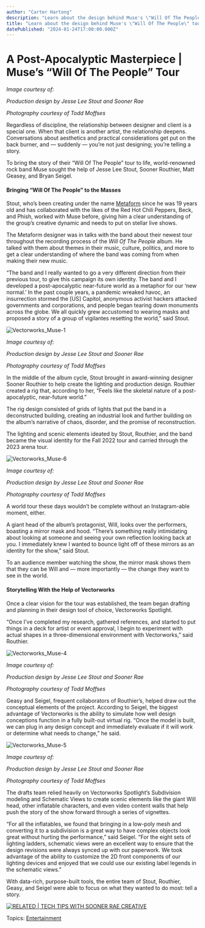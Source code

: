 ```yaml
---
author: "Carter Hartong"
description: "Learn about the design behind Muse's \"Will Of The People\" tour."
title: "Learn about the design behind Muse's \"Will Of The People\" tour." 
datePublished: "2024-01-24T17:00:00.000Z"
---
```

# A Post-Apocalyptic Masterpiece | Muse’s “Will Of The People” Tour

_Image courtesy of:_

_Production design by Jesse Lee Stout and Sooner Rae_

_Photography courtesy of Todd Moffses_

Regardless of discipline, the relationship between designer and client is a special one. When that client is another artist, the relationship deepens. Conversations about aesthetics and practical considerations get put on the back burner, and — suddenly — you’re not just designing; you’re telling a story.

To bring the story of their “Will Of The People” tour to life, world-renowned rock band Muse sought the help of Jesse Lee Stout, Sooner Routhier, Matt Geasey, and Bryan Seigel.

#### Bringing “Will Of The People” to the Masses

Stout, who’s been creating under the name [Metaform](https://metaform.studio/) since he was 19 years old and has collaborated with the likes of the Red Hot Chili Peppers, Beck, and Phish, worked with Muse before, giving him a clear understanding of the group’s creative dynamic and needs to put on stellar live shows.

The Metaform designer was in talks with the band about their newest tour throughout the recording process of the _Will Of The People_ album. He talked with them about themes in their music, culture, politics, and more to get a clear understanding of where the band was coming from when making their new music.

“The band and I really wanted to go a very different direction from their previous tour, to give this campaign its own identity. The band and I developed a post-apocalyptic near-future world as a metaphor for our ‘new normal.’ In the past couple years, a pandemic wreaked havoc, an insurrection stormed the \[US\] Capitol, anonymous activist hackers attacked governments and corporations, and people began tearing down monuments across the globe. We all quickly grew accustomed to wearing masks and proposed a story of a group of vigilantes resetting the world,” said Stout.

![Vectorworks_Muse-1](https://blog.vectorworks.net/hs-fs/hubfs/240123_ENT%20Sooner%20Muse/Vectorworks_Muse-1.jpg?width=1440&height=960&name=Vectorworks_Muse-1.jpg)

_Image courtesy of:_

_Production design by Jesse Lee Stout and Sooner Rae_

_Photography courtesy of Todd Moffses_

In the middle of the album cycle, Stout brought in award-winning designer Sooner Routhier to help create the lighting and production design. Routhier created a rig that, according to her, “Feels like the skeletal nature of a post-apocalyptic, near-future world.” 

The rig design consisted of grids of lights that put the band in a deconstructed building, creating an industrial look and further building on the album’s narrative of chaos, disorder, and the promise of reconstruction. 

The lighting and scenic elements ideated by Stout, Routhier, and the band became the visual identity for the Fall 2022 tour and carried through the 2023 arena tour.

![Vectorworks_Muse-6](https://blog.vectorworks.net/hs-fs/hubfs/240123_ENT%20Sooner%20Muse/Vectorworks_Muse-6.jpg?width=1440&height=720&name=Vectorworks_Muse-6.jpg)

_Image courtesy of:_

_Production design by Jesse Lee Stout and Sooner Rae_

_Photography courtesy of Todd Moffses_

A world tour these days wouldn’t be complete without an Instagram-able moment, either. 

A giant head of the album’s protagonist, Will, looks over the performers, boasting a mirror mask and hood. “There’s something really intimidating about looking at someone and seeing your own reflection looking back at you. I immediately knew I wanted to bounce light off of these mirrors as an identity for the show,” said Stout.

To an audience member watching the show, the mirror mask shows them that they can be Will and — more importantly — the change they want to see in the world.

#### Storytelling With the Help of Vectorworks

Once a clear vision for the tour was established, the team began drafting and planning in their design tool of choice, Vectorworks Spotlight.

“Once I’ve completed my research, gathered references, and started to put things in a deck for artist or event approval, I begin to experiment with actual shapes in a three-dimensional environment with Vectorworks,” said Routhier.

![Vectorworks_Muse-4](https://blog.vectorworks.net/hs-fs/hubfs/240123_ENT%20Sooner%20Muse/Vectorworks_Muse-4.jpg?width=1440&height=961&name=Vectorworks_Muse-4.jpg)

_Image courtesy of:_

_Production design by Jesse Lee Stout and Sooner Rae_

_Photography courtesy of Todd Moffses_

Geasy and Seigel, frequent collaborators of Routhier’s, helped draw out the conceptual elements of the project. According to Seigel, the biggest advantage of Vectorworks is the ability to simulate how well design conceptions function in a fully built-out virtual rig. “Once the model is built, we can plug in any design concept and immediately evaluate if it will work or determine what needs to change,” he said.

![Vectorworks_Muse-5](https://blog.vectorworks.net/hs-fs/hubfs/240123_ENT%20Sooner%20Muse/Vectorworks_Muse-5.jpg?width=1440&height=960&name=Vectorworks_Muse-5.jpg)

_Image courtesy of:_

_Production design by Jesse Lee Stout and Sooner Rae_

_Photography courtesy of Todd Moffses_

The drafts team relied heavily on Vectorworks Spotlight’s Subdivision modeling and Schematic Views to create scenic elements like the giant Will head, other inflatable characters, and even video content walls that help push the story of the show forward through a series of vignettes.

“For all the inflatables, we found that bringing in a low-poly mesh and converting it to a subdivision is a great way to have complex objects look great without hurting the performance,” said Seigel. “For the eight sets of lighting ladders, schematic views were an excellent way to ensure that the design revisions were always synced up with our paperwork. We took advantage of the ability to customize the 2D front components of our lighting devices and enjoyed that we could use our existing label legends in the schematic views.”

With data-rich, purpose-built tools, the entire team of Stout, Routhier, Geasy, and Seigel were able to focus on what they wanted to do most: tell a story.

[![RELATED | TECH TIPS WITH SOONER RAE CREATIVE](https://no-cache.hubspot.com/cta/default/3018241/22ff255a-65dc-4cd7-8e62-be572aa007d6.png)](https://cta-redirect.hubspot.com/cta/redirect/3018241/22ff255a-65dc-4cd7-8e62-be572aa007d6) 

 Topics: [Entertainment](https://blog.vectorworks.net/topic/entertainment) 

 